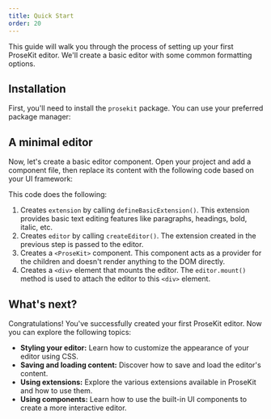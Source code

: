 ```yaml
---
title: Quick Start
order: 20
---
```




This guide will walk you through the process of setting up your first ProseKit editor. We'll create a basic editor with some common formatting options.

## Installation

First, you'll need to install the `prosekit` package. You can use your preferred package manager:

<CodeGroupInstallation packages="prosekit" />

## A minimal editor

Now, let's create a basic editor component. Open your project and add a component file, then replace its content with the following code based on your UI framework:

<Demo story="minimal" />

This code does the following:

1. Creates `extension` by calling `defineBasicExtension()`. This extension provides basic text editing features like paragraphs, headings, bold, italic, etc.
2. Creates `editor` by calling `createEditor()`. The extension created in the previous step is passed to the editor.
3. Creates a `<ProseKit>` component. This component acts as a provider for the children and doesn't render anything to the DOM directly.
4. Creates a `<div>` element that mounts the editor. The `editor.mount()` method is used to attach the editor to this `<div>` element.

## What's next?

Congratulations! You've successfully created your first ProseKit editor. Now you can explore the following topics:

- **Styling your editor:** Learn how to customize the appearance of your editor using CSS.
- **Saving and loading content:** Discover how to save and load the editor's content.
- **Using extensions:** Explore the various extensions available in ProseKit and how to use them.
- **Using components:** Learn how to use the built-in UI components to create a more interactive editor.
